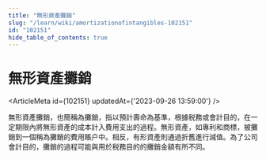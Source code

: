 ```yaml
---
title: "無形資產攤銷"
slug: "/learn/wiki/amortizationofintangibles-102151"
id: "102151"
hide_table_of_contents: true
---
```



# 無形資產攤銷

<ArticleMeta id={102151} updatedAt={'2023-09-26 13:59:00'} />
<div className='border-solid border-b border-t-0 my-4 border-[var(--ifm-color-gray-300)]' />

無形資產攤銷，也簡稱為攤銷，指以預計壽命為基準，根據税務或會計目的，在一定期限內將無形資產的成本計入費用支出的過程。無形資產，如專利和商標，被攤銷到一個稱為攤銷的費用賬户中。相反，有形資產則通過折舊進行減值。為了公司會計目的，攤銷的過程可能與用於税務目的的攤銷金額有所不同。

